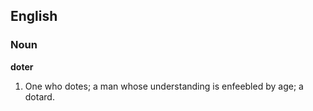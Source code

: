 ==English==

===Noun===

'''doter'''

#One who dotes; a man whose understanding is enfeebled by age; a dotard.